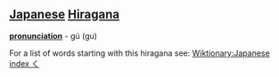 == [[Japanese]] [[Hiragana]] ==
'''[[pronunciation]]''' - gú (gu)

For a list of words starting with this hiragana see: [[Wiktionary:Japanese index く]]